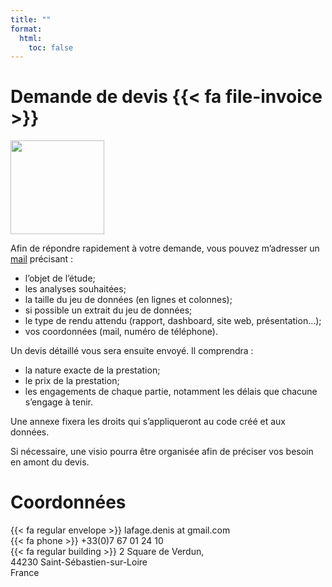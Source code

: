 ```yaml
---
title: ""
format: 
  html:
    toc: false
---
```


# Demande de devis {{< fa file-invoice >}}


::: {.column-margin}
![](./img/shake_hands.png){fig-align="center" height=150} 
:::
Afin de répondre rapidement à votre demande, vous pouvez m'adresser un 
[mail](mailto:lafage.denis@gmail.com) précisant :  
 
 -  l'objet de l'étude;
 -  les analyses souhaitées;
 -  la taille du jeu de données (en lignes et colonnes);
 -  si possible un extrait du jeu de données;
 -  le type de rendu attendu (rapport, dashboard, site web, présentation...);
 -  vos coordonnées (mail, numéro de téléphone).
 
 Un devis détaillé vous sera ensuite envoyé. Il comprendra :  

- la nature exacte de la prestation;
- le prix de la prestation;
- les engagements de chaque partie, notamment les délais que chacune s'engage à
tenir.

Une annexe fixera les droits qui s'appliqueront au code créé et aux données.
 
Si nécessaire, une visio pourra être organisée afin de préciser vos besoin en 
amont du devis.



# Coordonnées

{{< fa regular envelope >}}  lafage.denis at gmail.com  
{{< fa phone >}}  +33(0)7 67 01 24 10  
{{< fa regular building >}} 2 Square de Verdun,  
44230 Saint-Sébastien-sur-Loire  
France
